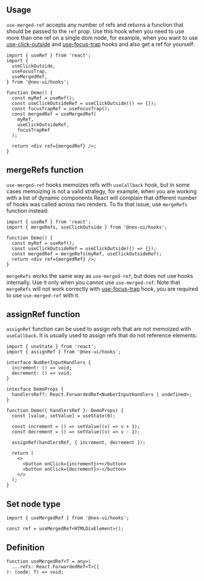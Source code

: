 

## Usage

`use-merged-ref` accepts any number of refs and returns a function that should be passed to the `ref` prop.
Use this hook when you need to use more than one ref on a single dom node, for example,
when you want to use [use-click-outside](/hooks/use-click-outside/) and [use-focus-trap](/hooks/use-focus-trap/) hooks and also get a ref for yourself:

```tsx
import { useRef } from 'react';
import {
  useClickOutside,
  useFocusTrap,
  useMergedRef,
} from '@nex-ui/hooks';

function Demo() {
  const myRef = useRef();
  const useClickOutsideRef = useClickOutside(() => {});
  const focusTrapRef = useFocusTrap();
  const mergedRef = useMergedRef(
    myRef,
    useClickOutsideRef,
    focusTrapRef
  );

  return <div ref={mergedRef} />;
}
```

## mergeRefs function

`use-merged-ref` hooks memoizes refs with `useCallback` hook, but in some cases
memoizing is not a valid strategy, for example, when you are working with a list
of dynamic components React will complain that different number of hooks was called
across two renders. To fix that issue, use `mergeRefs` function instead:

```tsx
import { useRef } from 'react';
import { mergeRefs, useClickOutside } from '@nex-ui/hooks';

function Demo() {
  const myRef = useRef();
  const useClickOutsideRef = useClickOutside(() => {});
  const mergedRef = mergeRefs(myRef, useClickOutsideRef);
  return <div ref={mergedRef} />;
}
```

`mergeRefs` works the same way as `use-merged-ref`, but does not use hooks internally.
Use it only when you cannot use `use-merged-ref`. Note that `mergeRefs` will not work
correctly with [use-focus-trap](/hooks/use-focus-trap/) hook, you are required to
use `use-merged-ref` with it.

## assignRef function

`assignRef` function can be used to assign refs that are not memoized with `useCallback`.
It is usually used to assign refs that do not reference elements:

```tsx
import { useState } from 'react';
import { assignRef } from '@nex-ui/hooks';

interface NumberInputHandlers {
  increment: () => void;
  decrement: () => void;
}

interface DemoProps {
  handlersRef?: React.ForwardedRef<NumberInputHandlers | undefined>;
}

function Demo({ handlersRef }: DemoProps) {
  const [value, setValue] = useState(0);

  const increment = () => setValue((v) => v + 1);
  const decrement = () => setValue((v) => v - 1);

  assignRef(handlersRef, { increment, decrement });

  return (
    <>
      <button onClick={increment}>+</button>
      <button onClick={decrement}>-</button>
    </>
  );
}
```

## Set node type

```tsx
import { useMergedRef } from '@nex-ui/hooks';

const ref = useMergedRef<HTMLDivElement>();
```

## Definition

```tsx
function useMergedRef<T = any>(
  ...refs: React.ForwardedRef<T>[]
): (node: T) => void;
```
